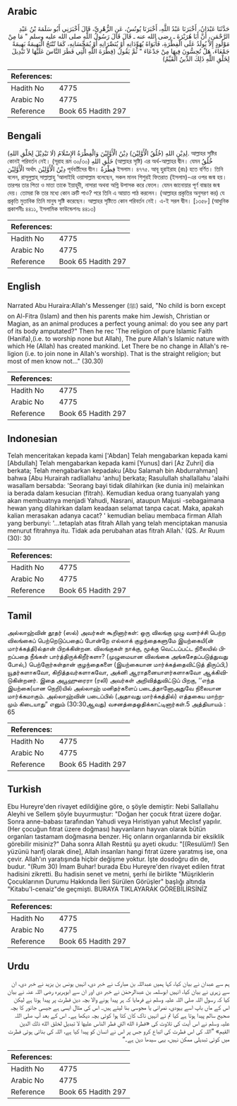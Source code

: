 ## Arabic


<div dir="rtl" lang="ar" style={{fontSize:'larger',backgroundColor:'#f8f9fa',padding:20}}>
حَدَّثَنَا عَبْدَانُ، أَخْبَرَنَا عَبْدُ اللَّهِ، أَخْبَرَنَا يُونُسُ، عَنِ الزُّهْرِيِّ، قَالَ أَخْبَرَنِي أَبُو سَلَمَةَ بْنُ عَبْدِ الرَّحْمَنِ، أَنَّ أَبَا هُرَيْرَةَ ـ رضى الله عنه ـ قَالَ قَالَ رَسُولُ اللَّهِ صلى الله عليه وسلم ‏"‏ مَا مِنْ مَوْلُودٍ إِلاَّ يُولَدُ عَلَى الْفِطْرَةِ، فَأَبَوَاهُ يُهَوِّدَانِهِ أَوْ يُنَصِّرَانِهِ أَوْ يُمَجِّسَانِهِ، كَمَا تُنْتَجُ الْبَهِيمَةُ بَهِيمَةً جَمْعَاءَ، هَلْ تُحِسُّونَ فِيهَا مِنْ جَدْعَاءَ ‏"‏ ثُمَّ يَقُولُ ‏(‏فِطْرَةَ اللَّهِ الَّتِي فَطَرَ النَّاسَ عَلَيْهَا لاَ تَبْدِيلَ لِخَلْقِ اللَّهِ ذَلِكَ الدِّينُ الْقَيِّمُ‏)‏
</div>
<div style={{backgroundColor:'#f8f9fa',padding:20, marginBottom: 10}}><table> <thead> <tr> <th>References:</th> <th></th> </tr> </thead> <tbody><tr><td>Hadith No</td><td>4775</td></tr><tr><td>Arabic No</td><td>4775</td></tr><tr><td>Reference</td><td>Book 65 Hadith 297</td></tr></tbody></table></div>

## Bengali


<div dir="ltr" lang="bn" style={{fontSize:'larger',backgroundColor:'#f8f9fa',padding:20}}>
(لَا تَبْدِيْلَ لِخَلْقِ اللهِ) لِدِيْنِ اللهِ (خُلُقُ الْأَوَّلِيْنَ) دِيْنُ الْأَوَّلِيْنَ وَالْفِطْرَةُ الإِسْلَامُ. আল্লাহর সৃষ্টির কোনই পরিবর্তন নেই। (সূরাহ রূম ৩০/৩০) خَلْقِ اللهِ (আল্লাহর সৃষ্টি) এর অর্থ-আল্লাহর দ্বীন। যেমন خُلُقُ الْأَوَّلِيْنَ অর্থাৎ دِيْنُ الْأَوَّلِيْنَ পূর্ববর্তীদের দ্বীন। فِطْرَةُ ইসলাম। ৪৭৭৫. আবূ হুরাইরাহ (রাঃ) হতে বর্ণিত। তিনি বলেন, রাসূলুল্লাহ্ সাল্লাল্লাহু ‘আলাইহি ওয়াসাল্লাম বলেছেন, সকল মানব শিশুরই ফিতরাত (ইসলাম)-এর ওপর জন্ম হয়। তারপর তার পিতা ও মাতা তাকে ইয়াহূদী, নাসারা অথবা অগ্নি উপাসক করে ফেলে। যেমন জানোয়ার পূর্ণ বাচ্চার জন্ম দেয়। তোমরা কি তার মধ্যে কোন ত্রুটি পাও? পরে তিনি এ আয়াত পাঠ করলেন। (আল্লাহর প্রকৃতির অনুসরণ কর) যে প্রকৃতি মুতাবিক তিনি মানুষ সৃষ্টি করেছেন। আল্লাহর সৃষ্টিতে কোন পরিবর্তন নেই। এ-ই সরল দ্বীন। [১৩৫৮] (আধুনিক প্রকাশনীঃ ৪৪১১, ইসলামিক ফাউন্ডেশনঃ ৪৪১৩)
</div>
<div style={{backgroundColor:'#f8f9fa',padding:20, marginBottom: 10}}><table> <thead> <tr> <th>References:</th> <th></th> </tr> </thead> <tbody><tr><td>Hadith No</td><td>4775</td></tr><tr><td>Arabic No</td><td>4775</td></tr><tr><td>Reference</td><td>Book 65 Hadith 297</td></tr></tbody></table></div>

## English


<div dir="ltr" lang="en" style={{fontSize:'larger',backgroundColor:'#f8f9fa',padding:20}}>
Narrated Abu Huraira:Allah's Messenger (ﷺ) said, "No child is born except on Al-Fitra (Islam) and then his parents make him Jewish, Christian or Magian, as an animal produces a perfect young animal: do you see any part of its body amputated?" Then he rec 'The religion of pure Islamic Faith (Hanifa),(i.e. to worship none but Allah), The pure Allah's Islamic nature with which He (Allah) has created mankind. Let There be no change in Allah's religion (i.e. to join none in Allah's worship). That is the straight religion; but most of men know not..." (30.30)
</div>
<div style={{backgroundColor:'#f8f9fa',padding:20, marginBottom: 10}}><table> <thead> <tr> <th>References:</th> <th></th> </tr> </thead> <tbody><tr><td>Hadith No</td><td>4775</td></tr><tr><td>Arabic No</td><td>4775</td></tr><tr><td>Reference</td><td>Book 65 Hadith 297</td></tr></tbody></table></div>

## Indonesian


<div dir="ltr" lang="id" style={{fontSize:'larger',backgroundColor:'#f8f9fa',padding:20}}>
Telah menceritakan kepada kami ['Abdan] Telah mengabarkan kepada kami [Abdullah] Telah mengabarkan kepada kami [Yunus] dari [Az Zuhri] dia berkata; Telah mengabarkan kepadaku [Abu Salamah bin Abdurrahman] bahwa [Abu Hurairah radliallahu 'anhu] berkata; Rasulullah shallallahu 'alaihi wasallam bersabda: 'Seorang bayi tidak dilahirkan (ke dunia ini) melainkan ia berada dalam kesucian (fitrah). Kemudian kedua orang tuanyalah yang akan membuatnya menjadi Yahudi, Nasrani, ataupun Majusi -sebagaimana hewan yang dilahirkan dalam keadaan selamat tanpa cacat. Maka, apakah kalian merasakan adanya cacat? ' kemudian beliau membaca firman Allah yang berbunyi: '…tetaplah atas fitrah Allah yang telah menciptakan manusia menurut fitrahnya itu. Tidak ada perubahan atas fitrah Allah.' (QS. Ar Ruum (30): 30
</div>
<div style={{backgroundColor:'#f8f9fa',padding:20, marginBottom: 10}}><table> <thead> <tr> <th>References:</th> <th></th> </tr> </thead> <tbody><tr><td>Hadith No</td><td>4775</td></tr><tr><td>Arabic No</td><td>4775</td></tr><tr><td>Reference</td><td>Book 65 Hadith 297</td></tr></tbody></table></div>

## Tamil


<div dir="ltr" lang="ta" style={{fontSize:'larger',backgroundColor:'#f8f9fa',padding:20}}>
அல்லாஹ்வின் தூதர் (ஸல்) அவர்கள் கூறினார்கள்: ஒரு விலங்கு முழு வளர்ச்சி பெற்ற விலங்கைப் பெற்றெடுப்பதைப் போன்றே எல்லாக் குழந்தைகளுமே இயற்கையி(ன் மார்க்கத்தி)ல்தான் பிறக்கின்றன. விலங்குகள் நாக்கு, மூக்கு வெட்டப்பட்ட நிலையில் பிறப்பதை நீங்கள் பார்த்திருக்கிறீர்களா? (முழுமையான விலங்கை அங்கசேதப்படுத்துவது போல்,) பெற்றோர்கள்தான் குழந்தைகளை (இயற்கையான மார்க்கத்தைவிட்டுத் திருப்பி,) யூதர்களாகவோ, கிறித்தவர்களாகவோ, அக்னி ஆராதனையாளர்களாகவோ ஆக்கிவிடுகின்றனர். இதை அபூஹுரைரா (ரலி) அவர்கள் அறிவித்துவிட்டுப் பிறகு, ‘‘எந்த இயற்கை(யான நெறி)யில் அல்லாஹ் மனிதர்களைப் படைத்தானோஅதுவே நிலையான மார்க்கமாகும். அல்லாஹ்வின் படைப்பில் (அதாவது மார்க்கத்தில்) எத்தகைய மாற்றமும் கிடையாது” எனும் (30:30ஆவது) வசனத்தைஓதிக்காட்டினார்கள்.5 அத்தியாயம் : 65
</div>
<div style={{backgroundColor:'#f8f9fa',padding:20, marginBottom: 10}}><table> <thead> <tr> <th>References:</th> <th></th> </tr> </thead> <tbody><tr><td>Hadith No</td><td>4775</td></tr><tr><td>Arabic No</td><td>4775</td></tr><tr><td>Reference</td><td>Book 65 Hadith 297</td></tr></tbody></table></div>

## Turkish


<div dir="ltr" lang="tr" style={{fontSize:'larger',backgroundColor:'#f8f9fa',padding:20}}>
Ebu Hureyre'den rivayet edildiğine göre, o şöyle demiştir: Nebi Sallallahu Aleyhi ve Sellem şöyle buyurmuştur: "Doğan her çocuk fıtrat üzere doğar. Sonra anne-babası tarafından Yahudi veya Hıristiyan yahut Meclısf yapılır. (Her çocuğun fıtrat üzere doğması) hayvanların hayvan olarak bütün organları tastamam doğmasına benzer. Hiç onların organlarında bir eksiklik görebilir misiniz?" Daha sonra Allah Restıtü şu ayeti okudu: "[(Resulüm!) Sen yüzünü hanfj olarak dine], Allah insanları hangi fıtrat üzere yaratmış ise, ona çevir. Allah'ın yaratışında hiçbir değişme yoktur. İşte dosdoğru din de, budur. "(Rum 30) İmam Buhar! burada Ebu Hureyre'den rivayet edilen fıtrat hadisini zikretti. Bu hadisin senet ve metni, şerhi ile birlikte "Müşriklerin Çocuklarının Durumu Hakkında İleri Sürülen Görüşler" başlığı altında "Kitabu'l-cenaiz"de geçmişti. BURAYA TIKLAYARAK GÖREBİLİRSİNİZ
</div>
<div style={{backgroundColor:'#f8f9fa',padding:20, marginBottom: 10}}><table> <thead> <tr> <th>References:</th> <th></th> </tr> </thead> <tbody><tr><td>Hadith No</td><td>4775</td></tr><tr><td>Arabic No</td><td>4775</td></tr><tr><td>Reference</td><td>Book 65 Hadith 297</td></tr></tbody></table></div>

## Urdu


<div dir="rtl" lang="ur" style={{fontSize:'larger',backgroundColor:'#f8f9fa',padding:20}}>
ہم سے عبدان نے بیان کیا، کہا ہمیں عبداللہ بن مبارک نے خبر دی، انہیں یونس بن یزید نے خبر دی، ان سے زہری نے بیان کیا، انہیں ابوسلمہ بن عبدالرحمٰن نے خبر دی اور ان سے ابوہریرہ رضی اللہ عنہ نے بیان کیا کہ رسول اللہ صلی اللہ علیہ وسلم نے فرمایا کہ ہر پیدا ہونے والا بچہ دین فطرت پر پیدا ہوتا ہے لیکن اس کے ماں باپ اسے یہودی، نصرانی یا مجوسی بنا لیتے ہیں۔ اس کی مثال ایسی ہے جیسی جانور کا بچہ صحیح سالم پیدا ہوتا ہے کیا تم نے انہیں ناک کان کٹا ہوا کوئی بچہ دیکھا ہے۔ اس کے بعد آپ صلی اللہ علیہ وسلم نے اس آیت کی تلاوت کی «فطرة الله التي فطر الناس عليها لا تبديل لخلق الله ذلك الدين القيم‏» ”اللہ کی اس فطرت کی اتباع کرو جس پر اس نے انسان کو پیدا کیا ہے، اللہ کی بنائی ہوئی فطرت میں کوئی تبدیلی ممکن نہیں، یہی سیدھا دین ہے۔“
</div>
<div style={{backgroundColor:'#f8f9fa',padding:20, marginBottom: 10}}><table> <thead> <tr> <th>References:</th> <th></th> </tr> </thead> <tbody><tr><td>Hadith No</td><td>4775</td></tr><tr><td>Arabic No</td><td>4775</td></tr><tr><td>Reference</td><td>Book 65 Hadith 297</td></tr></tbody></table></div>